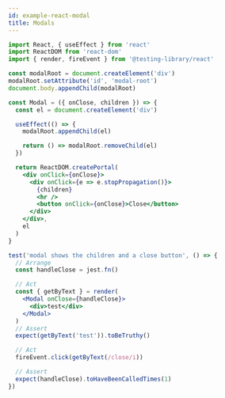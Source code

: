 ```yaml
---
id: example-react-modal
title: Modals
---
```


```jsx
import React, { useEffect } from 'react'
import ReactDOM from 'react-dom'
import { render, fireEvent } from '@testing-library/react'

const modalRoot = document.createElement('div')
modalRoot.setAttribute('id', 'modal-root')
document.body.appendChild(modalRoot)

const Modal = ({ onClose, children }) => {
  const el = document.createElement('div')

  useEffect(() => {
    modalRoot.appendChild(el)

    return () => modalRoot.removeChild(el)
  })

  return ReactDOM.createPortal(
    <div onClick={onClose}>
      <div onClick={e => e.stopPropagation()}>
        {children}
        <hr />
        <button onClick={onClose}>Close</button>
      </div>
    </div>,
    el
  )
}

test('modal shows the children and a close button', () => {
  // Arrange
  const handleClose = jest.fn()

  // Act
  const { getByText } = render(
    <Modal onClose={handleClose}>
      <div>test</div>
    </Modal>
  )
  // Assert
  expect(getByText('test')).toBeTruthy()

  // Act
  fireEvent.click(getByText(/close/i))

  // Assert
  expect(handleClose).toHaveBeenCalledTimes(1)
})
```
